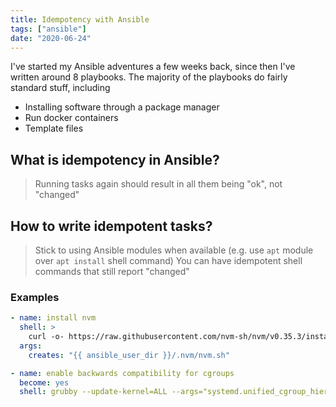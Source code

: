 ```yaml
---
title: Idempotency with Ansible
tags: ["ansible"]
date: "2020-06-24"
---
```


I've started my Ansible adventures a few weeks back, since then I've written around 8 playbooks.
The majority of the playbooks do fairly standard stuff, including

- Installing software through a package manager
- Run docker containers
- Template files

## What is idempotency in Ansible?

> Running tasks again should result in all them being "ok", not "changed"

## How to write idempotent tasks?

> Stick to using Ansible modules when available (e.g. use `apt` module over `apt install` shell command)
> You can have idempotent shell commands that still report "changed"

### Examples

```yml
- name: install nvm
  shell: >
    curl -o- https://raw.githubusercontent.com/nvm-sh/nvm/v0.35.3/install.sh | bash
  args:
    creates: "{{ ansible_user_dir }}/.nvm/nvm.sh"
```

```yml
- name: enable backwards compatibility for cgroups
  become: yes
  shell: grubby --update-kernel=ALL --args="systemd.unified_cgroup_hierarchy=0"
```
